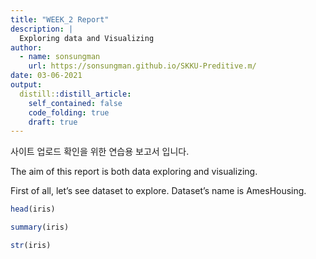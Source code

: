 ```yaml
---
title: "WEEK_2 Report"
description: |
  Exploring data and Visualizing
author:
  - name: sonsungman
    url: https://sonsungman.github.io/SKKU-Preditive.m/
date: 03-06-2021
output:
  distill::distill_article:
    self_contained: false
    code_folding: true
    draft: true
---
```


사이트 업로드 확인을 위한 연습용 보고서 입니다.

The aim of this report is both data exploring  and visualizing.

First of all, let's see dataset to explore. Dataset's name is AmesHousing.

```r
head(iris)
```

```r
summary(iris)
```

```r
str(iris)
```


